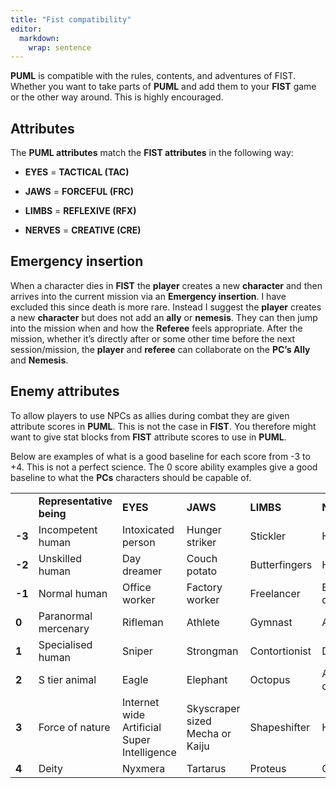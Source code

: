 ```yaml
---
title: "Fist compatibility"
editor: 
  markdown: 
    wrap: sentence
---
```


**PUML** is compatible with the rules, contents, and adventures of FIST.
Whether you want to take parts of **PUML** and add them to your **FIST** game or the other way around.
This is highly encouraged.

## **Attributes**

The **PUML attributes** match the **FIST attributes** in the following way:

-   **EYES** = **TACTICAL (TAC)**

-   **JAWS** = **FORCEFUL (FRC)**

-   **LIMBS** = **REFLEXIVE (RFX)**

-   **NERVES** = **CREATIVE (CRE)**

## **Emergency insertion**

When a character dies in **FIST** the **player** creates a new **character** and then arrives into the current mission via an **Emergency insertion**.
I have excluded this since death is more rare.
Instead I suggest the **player** creates a new **character** but does not add an **ally** or **nemesis**.
They can then jump into the mission when and how the **Referee** feels appropriate.
After the mission, whether it's directly after or some other time before the next session/mission, the **player** and **referee** can collaborate on the **PC’s Ally** and **Nemesis**.

## **Enemy attributes**

To allow players to use NPCs as allies during combat they are given attribute scores in **PUML**.
This is not the case in **FIST**.
You therefore might want to give stat blocks from **FIST** attribute scores to use in **PUML**. 

Below are examples of what is a good baseline for each score from -3 to +4.
This is not a perfect science.
The 0 score ability examples give a good baseline to what the **PCs** characters should be capable of.

|  |  |  |  |  |  |
|----|----|----|----|----|----|
|  | **Representative being** | **EYES** | **JAWS** | **LIMBS** | **NERVES** |
| **-3** | Incompetent human | Intoxicated person | Hunger striker | Stickler | Hermit |
| **-2** | Unskilled human | Day dreamer | Couch potato | Butterfingers | Homebody |
| **-1** | Normal human | Office worker | Factory worker | Freelancer | Event coordinator |
| **0** | Paranormal mercenary | Rifleman | Athlete | Gymnast | Actor |
| **1** | Specialised human | Sniper | Strongman | Contortionist | Doctor |
| **2** | S tier animal | Eagle | Elephant | Octopus | Ant/Bee queen |
| **3** | Force of nature | Internet wide Artificial Super Intelligence | Skyscraper sized Mecha or Kaiju | Shapeshifter | Hive mind |
| **4** | Deity | Nyxmera | Tartarus | Proteus | Gaia |
